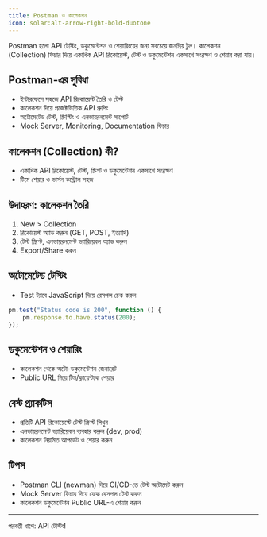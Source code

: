 ```yaml
---
title: Postman ও কালেকশন
icon: solar:alt-arrow-right-bold-duotone
---
```


Postman হলো API টেস্টিং, ডকুমেন্টেশন ও শেয়ারিংয়ের জন্য সবচেয়ে জনপ্রিয় টুল। কালেকশন (Collection) ফিচার দিয়ে একাধিক API রিকোয়েস্ট, টেস্ট ও ডকুমেন্টেশন একসাথে সংরক্ষণ ও শেয়ার করা যায়।

## Postman-এর সুবিধা
- ইন্টারফেসে সহজে API রিকোয়েস্ট তৈরি ও টেস্ট
- কালেকশন দিয়ে প্রজেক্টভিত্তিক API গ্রুপিং
- অটোমেটেড টেস্ট, স্ক্রিপ্টিং ও এনভায়রনমেন্ট সাপোর্ট
- Mock Server, Monitoring, Documentation ফিচার

## কালেকশন (Collection) কী?
- একাধিক API রিকোয়েস্ট, টেস্ট, স্ক্রিপ্ট ও ডকুমেন্টেশন একসাথে সংরক্ষণ
- টিমে শেয়ার ও ভার্সন কন্ট্রোল সহজ

## উদাহরণ: কালেকশন তৈরি
1. New > Collection
2. রিকোয়েস্ট অ্যাড করুন (GET, POST, ইত্যাদি)
3. টেস্ট স্ক্রিপ্ট, এনভায়রনমেন্ট ভ্যারিয়েবল অ্যাড করুন
4. Export/Share করুন

## অটোমেটেড টেস্টিং
- Test ট্যাবে JavaScript দিয়ে রেসপন্স চেক করুন
```js
pm.test("Status code is 200", function () {
    pm.response.to.have.status(200);
});
```

## ডকুমেন্টেশন ও শেয়ারিং
- কালেকশন থেকে অটো-ডকুমেন্টেশন জেনারেট
- Public URL দিয়ে টিম/ক্লায়েন্টকে শেয়ার

## বেস্ট প্র্যাকটিস
- প্রতিটি API রিকোয়েস্টে টেস্ট স্ক্রিপ্ট লিখুন
- এনভায়রনমেন্ট ভ্যারিয়েবল ব্যবহার করুন (dev, prod)
- কালেকশন নিয়মিত আপডেট ও শেয়ার করুন

## টিপস
- Postman CLI (newman) দিয়ে CI/CD-তে টেস্ট অটোমেট করুন
- Mock Server ফিচার দিয়ে ফেক রেসপন্স টেস্ট করুন
- কালেকশন ডকুমেন্টেশন Public URL-এ শেয়ার করুন

---

পরবর্তী ধাপে: API টেস্টিং!
